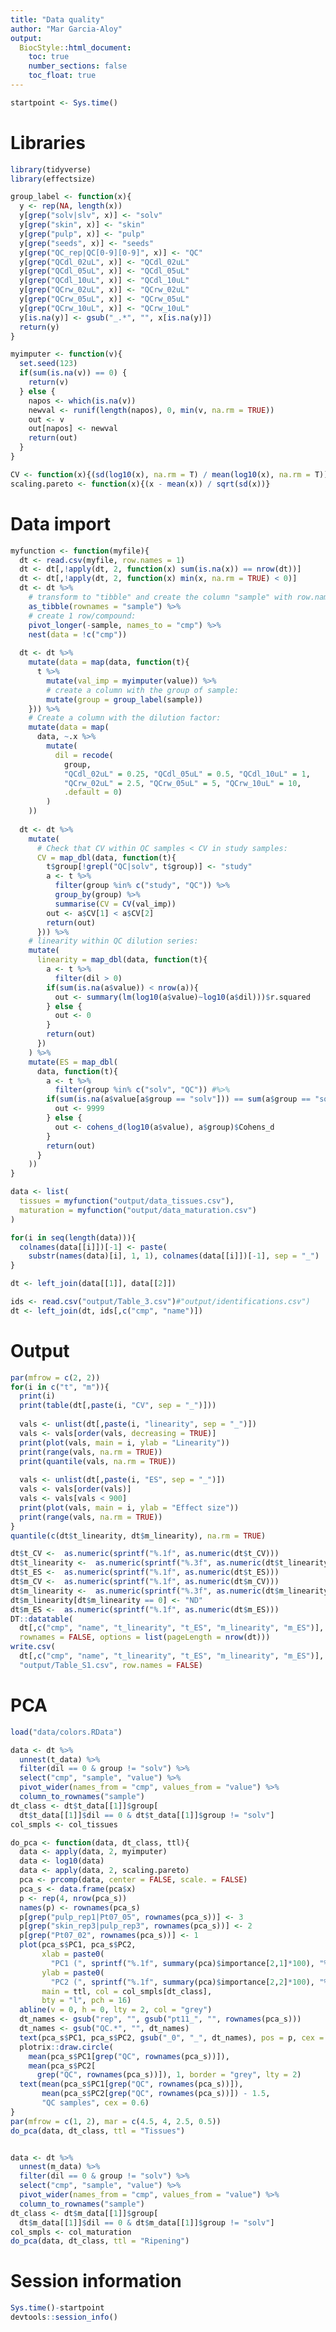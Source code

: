 ```yaml
---
title: "Data quality"
author: "Mar Garcia-Aloy"
output: 
  BiocStyle::html_document:
    toc: true
    number_sections: false
    toc_float: true
---
```


```r
startpoint <- Sys.time()
```

# Libraries

```r
library(tidyverse)
library(effectsize)

group_label <- function(x){
  y <- rep(NA, length(x))
  y[grep("solv|slv", x)] <- "solv"
  y[grep("skin", x)] <- "skin"
  y[grep("pulp", x)] <- "pulp"
  y[grep("seeds", x)] <- "seeds"
  y[grep("QC_rep|QC[0-9][0-9]", x)] <- "QC"
  y[grep("QCdl_02uL", x)] <- "QCdl_02uL"
  y[grep("QCdl_05uL", x)] <- "QCdl_05uL"
  y[grep("QCdl_10uL", x)] <- "QCdl_10uL"
  y[grep("QCrw_02uL", x)] <- "QCrw_02uL"
  y[grep("QCrw_05uL", x)] <- "QCrw_05uL"
  y[grep("QCrw_10uL", x)] <- "QCrw_10uL"
  y[is.na(y)] <- gsub("_.*", "", x[is.na(y)])
  return(y)
}

myimputer <- function(v){
  set.seed(123)
  if(sum(is.na(v)) == 0) {
    return(v)
  } else {
    napos <- which(is.na(v))
    newval <- runif(length(napos), 0, min(v, na.rm = TRUE))
    out <- v
    out[napos] <- newval
    return(out)
  }
}

CV <- function(x){(sd(log10(x), na.rm = T) / mean(log10(x), na.rm = T))*100}
scaling.pareto <- function(x){(x - mean(x)) / sqrt(sd(x))}
```


# Data import

```r
myfunction <- function(myfile){
  dt <- read.csv(myfile, row.names = 1) 
  dt <- dt[,!apply(dt, 2, function(x) sum(is.na(x)) == nrow(dt))]
  dt <- dt[,!apply(dt, 2, function(x) min(x, na.rm = TRUE) < 0)]
  dt <- dt %>%
    # transform to "tibble" and create the column "sample" with row.names:
    as_tibble(rownames = "sample") %>%
    # create 1 row/compound:
    pivot_longer(-sample, names_to = "cmp") %>% 
    nest(data = !c("cmp"))
  
  dt <- dt %>%
    mutate(data = map(data, function(t){
      t %>%
        mutate(val_imp = myimputer(value)) %>%
        # create a column with the group of sample:
        mutate(group = group_label(sample))
    })) %>%
    # Create a column with the dilution factor:
    mutate(data = map(
      data, ~.x %>%
        mutate(
          dil = recode(
            group, 
            "QCdl_02uL" = 0.25, "QCdl_05uL" = 0.5, "QCdl_10uL" = 1, 
            "QCrw_02uL" = 2.5, "QCrw_05uL" = 5, "QCrw_10uL" = 10,
            .default = 0)
        )
    )) 
  
  dt <- dt %>% 
    mutate(
      # Check that CV within QC samples < CV in study samples:
      CV = map_dbl(data, function(t){
        t$group[!grepl("QC|solv", t$group)] <- "study"
        a <- t %>%
          filter(group %in% c("study", "QC")) %>%
          group_by(group) %>%
          summarise(CV = CV(val_imp))
        out <- a$CV[1] < a$CV[2]
        return(out)
      })) %>%
    # linearity within QC dilution series:
    mutate(
      linearity = map_dbl(data, function(t){
        a <- t %>%
          filter(dil > 0)
        if(sum(is.na(a$value)) < nrow(a)){
          out <- summary(lm(log10(a$value)~log10(a$dil)))$r.squared
        } else {
          out <- 0
        }
        return(out)
      })
    ) %>%
    mutate(ES = map_dbl(
      data, function(t){
        a <- t %>%
          filter(group %in% c("solv", "QC")) #%>%
        if(sum(is.na(a$value[a$group == "solv"])) == sum(a$group == "solv")){
          out <- 9999
        } else {
          out <- cohens_d(log10(a$value), a$group)$Cohens_d
        }
        return(out)
      }
    ))
}

data <- list(
  tissues = myfunction("output/data_tissues.csv"),
  maturation = myfunction("output/data_maturation.csv")
)

for(i in seq(length(data))){
  colnames(data[[i]])[-1] <- paste(
    substr(names(data)[i], 1, 1), colnames(data[[i]])[-1], sep = "_")
}

dt <- left_join(data[[1]], data[[2]])

ids <- read.csv("output/Table_3.csv")#"output/identifications.csv")
dt <- left_join(dt, ids[,c("cmp", "name")])
```


# Output

```r
par(mfrow = c(2, 2))
for(i in c("t", "m")){
  print(i)
  print(table(dt[,paste(i, "CV", sep = "_")]))
  
  vals <- unlist(dt[,paste(i, "linearity", sep = "_")])
  vals <- vals[order(vals, decreasing = TRUE)]
  print(plot(vals, main = i, ylab = "Linearity"))
  print(range(vals, na.rm = TRUE))
  print(quantile(vals, na.rm = TRUE))
  
  vals <- unlist(dt[,paste(i, "ES", sep = "_")])
  vals <- vals[order(vals)]
  vals <- vals[vals < 900]
  print(plot(vals, main = i, ylab = "Effect size"))
  print(range(vals, na.rm = TRUE))
}
quantile(c(dt$t_linearity, dt$m_linearity), na.rm = TRUE)

dt$t_CV <-  as.numeric(sprintf("%.1f", as.numeric(dt$t_CV)))
dt$t_linearity <-  as.numeric(sprintf("%.3f", as.numeric(dt$t_linearity)))
dt$t_ES <-  as.numeric(sprintf("%.1f", as.numeric(dt$t_ES)))
dt$m_CV <-  as.numeric(sprintf("%.1f", as.numeric(dt$m_CV)))
dt$m_linearity <-  as.numeric(sprintf("%.3f", as.numeric(dt$m_linearity)))
dt$m_linearity[dt$m_linearity == 0] <- "ND"
dt$m_ES <-  as.numeric(sprintf("%.1f", as.numeric(dt$m_ES)))
DT::datatable(
  dt[,c("cmp", "name", "t_linearity", "t_ES", "m_linearity", "m_ES")], 
  rownames = FALSE, options = list(pageLength = nrow(dt)))
write.csv(
  dt[,c("cmp", "name", "t_linearity", "t_ES", "m_linearity", "m_ES")], 
  "output/Table_S1.csv", row.names = FALSE)
```


# PCA

```r
load("data/colors.RData")

data <- dt %>%
  unnest(t_data) %>%
  filter(dil == 0 & group != "solv") %>%
  select("cmp", "sample", "value") %>%
  pivot_wider(names_from = "cmp", values_from = "value") %>%
  column_to_rownames("sample")
dt_class <- dt$t_data[[1]]$group[
  dt$t_data[[1]]$dil == 0 & dt$t_data[[1]]$group != "solv"]
col_smpls <- col_tissues

do_pca <- function(data, dt_class, ttl){
  data <- apply(data, 2, myimputer)
  data <- log10(data)
  data <- apply(data, 2, scaling.pareto)
  pca <- prcomp(data, center = FALSE, scale. = FALSE)
  pca_s <- data.frame(pca$x)
  p <- rep(4, nrow(pca_s))
  names(p) <- rownames(pca_s)
  p[grep("pulp_rep1|Pt07_05", rownames(pca_s))] <- 3
  p[grep("skin_rep3|pulp_rep3", rownames(pca_s))] <- 2
  p[grep("Pt07_02", rownames(pca_s))] <- 1
  plot(pca_s$PC1, pca_s$PC2, 
       xlab = paste0(
         "PC1 (", sprintf("%.1f", summary(pca)$importance[2,1]*100), "%)"), 
       ylab = paste0(
         "PC2 (", sprintf("%.1f", summary(pca)$importance[2,2]*100), "%)"), 
       main = ttl, col = col_smpls[dt_class], 
       bty = "l", pch = 16)
  abline(v = 0, h = 0, lty = 2, col = "grey")
  dt_names <- gsub("rep", "", gsub("pt11_", "", rownames(pca_s)))
  dt_names <- gsub("QC.*", "", dt_names)
  text(pca_s$PC1, pca_s$PC2, gsub("_0", "_", dt_names), pos = p, cex = 0.6)
  plotrix::draw.circle(
    mean(pca_s$PC1[grep("QC", rownames(pca_s))]), 
    mean(pca_s$PC2[
      grep("QC", rownames(pca_s))]), 1, border = "grey", lty = 2)
  text(mean(pca_s$PC1[grep("QC", rownames(pca_s))]), 
       mean(pca_s$PC2[grep("QC", rownames(pca_s))]) - 1.5, 
       "QC samples", cex = 0.6)
}
par(mfrow = c(1, 2), mar = c(4.5, 4, 2.5, 0.5))
do_pca(data, dt_class, ttl = "Tissues")


data <- dt %>%
  unnest(m_data) %>%
  filter(dil == 0 & group != "solv") %>%
  select("cmp", "sample", "value") %>%
  pivot_wider(names_from = "cmp", values_from = "value") %>%
  column_to_rownames("sample")
dt_class <- dt$m_data[[1]]$group[
  dt$m_data[[1]]$dil == 0 & dt$m_data[[1]]$group != "solv"]
col_smpls <- col_maturation
do_pca(data, dt_class, ttl = "Ripening")
```


# Session information

```r
Sys.time()-startpoint
devtools::session_info()
```

